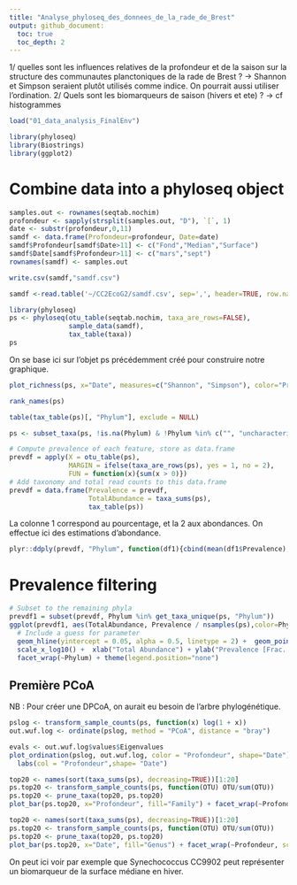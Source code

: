 ```yaml
---
title: "Analyse_phyloseq_des_donnees_de_la_rade_de_Brest"
output: github_document:
  toc: true
  toc_depth: 2
---
```


1/ quelles sont les influences relatives de la profondeur et de la saison sur la structure des communautes planctoniques de la rade de Brest ? 
-> Shannon et Simpson seraient plutôt utilisés comme indice. On pourrait aussi utiliser l'ordination. 
2/ Quels sont les biomarqueurs de saison (hivers et ete) ?
-> cf histogrammes

```r
load("01_data_analysis_FinalEnv")
```

```r
library(phyloseq)
library(Biostrings)
library(ggplot2)
```

# Combine data into a phyloseq object
```r
samples.out <- rownames(seqtab.nochim)
profondeur <- sapply(strsplit(samples.out, "D"), `[`, 1)
date <- substr(profondeur,0,11)
samdf <- data.frame(Profondeur=profondeur, Date=date)
samdf$Profondeur[samdf$Date>11] <- c("Fond","Median","Surface")
samdf$Date[samdf$Profondeur>11] <- c("mars","sept")
rownames(samdf) <- samples.out
```

```r
write.csv(samdf,"samdf.csv")
```

```r
samdf <-read.table('~/CC2EcoG2/samdf.csv', sep=',', header=TRUE, row.names=1)
```

```r
library(phyloseq)
ps <- phyloseq(otu_table(seqtab.nochim, taxa_are_rows=FALSE), 
               sample_data(samdf), 
               tax_table(taxa))
ps
```
On se base ici sur l'objet ps précédemment créé pour construire notre graphique. 
```r
plot_richness(ps, x="Date", measures=c("Shannon", "Simpson"), color="Profondeur")
```

```r
rank_names(ps)
```

```r
table(tax_table(ps)[, "Phylum"], exclude = NULL)
```

```r
ps <- subset_taxa(ps, !is.na(Phylum) & !Phylum %in% c("", "uncharacterized"))
```

```r
# Compute prevalence of each feature, store as data.frame
prevdf = apply(X = otu_table(ps),
               MARGIN = ifelse(taxa_are_rows(ps), yes = 1, no = 2),
               FUN = function(x){sum(x > 0)})
# Add taxonomy and total read counts to this data.frame
prevdf = data.frame(Prevalence = prevdf,
                    TotalAbundance = taxa_sums(ps),
                    tax_table(ps))
```

La colonne 1 correspond au pourcentage, et la 2 aux abondances. On effectue ici des estimations d'abondance. 
```r
plyr::ddply(prevdf, "Phylum", function(df1){cbind(mean(df1$Prevalence),sum(df1$Prevalence))})
```

# Prevalence filtering

```r
# Subset to the remaining phyla
prevdf1 = subset(prevdf, Phylum %in% get_taxa_unique(ps, "Phylum"))
ggplot(prevdf1, aes(TotalAbundance, Prevalence / nsamples(ps),color=Phylum)) +
  # Include a guess for parameter
  geom_hline(yintercept = 0.05, alpha = 0.5, linetype = 2) +  geom_point(size = 2, alpha = 0.7) +
  scale_x_log10() +  xlab("Total Abundance") + ylab("Prevalence [Frac. Samples]") +
  facet_wrap(~Phylum) + theme(legend.position="none")
```

## Première PCoA
NB : Pour créer une DPCoA, on aurait eu besoin de l'arbre phylogénétique.
```r
pslog <- transform_sample_counts(ps, function(x) log(1 + x))
out.wuf.log <- ordinate(pslog, method = "PCoA", distance = "bray")
```

```r
evals <- out.wuf.log$values$Eigenvalues
plot_ordination(pslog, out.wuf.log, color = "Profondeur", shape="Date") +
  labs(col = "Profondeur",shape= "Date")
```

```r
top20 <- names(sort(taxa_sums(ps), decreasing=TRUE))[1:20]
ps.top20 <- transform_sample_counts(ps, function(OTU) OTU/sum(OTU))
ps.top20 <- prune_taxa(top20, ps.top20)
plot_bar(ps.top20, x="Profondeur", fill="Family") + facet_wrap(~Profondeur, scales="free_x")
```

```r
top20 <- names(sort(taxa_sums(ps), decreasing=TRUE))[1:20]
ps.top20 <- transform_sample_counts(ps, function(OTU) OTU/sum(OTU))
ps.top20 <- prune_taxa(top20, ps.top20)
plot_bar(ps.top20, x="Date", fill="Genus") + facet_wrap(~Profondeur, scales="free_x")
```
On peut ici voir par exemple que Synechococcus CC9902 peut représenter un biomarqueur de la surface médiane en hiver.












